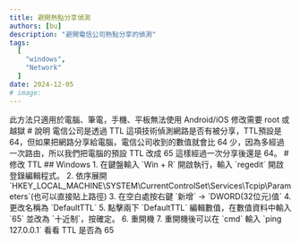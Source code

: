 ```yaml
---
title: 避開熱點分享偵測
authors: [bu]
description: "避開電信公司熱點分享的偵測"
tags:
  [
    "windows",
    "Network"
  ]
date: 2024-12-05
# image: 
---
```


<Warning>
此方法只適用於電腦、筆電，手機、平板無法使用  
Android/iOS 修改需要 root 或越獄
</Warning>
# 說明
電信公司是透過 TTL 這項技術偵測網路是否有被分享，TTL預設是 64，但如果把網路分享給電腦，電信公司收到的數值就會比 64 少，因為多經過一次路由，所以我們把電腦的預設 TTL 改成 65 這樣經過一次分享後還是 64。
# 修改 TTL
## Windows
1. 在鍵盤輸入 `Win + R` 開啟執行，輸入 `regedit` 開啟登錄編輯程式。
2. 依序展開 `HKEY_LOCAL_MACHINE\SYSTEM\CurrentControlSet\Services\Tcpip\Parameters`(也可以直接貼上路徑)
3. 在空白處按右鍵 `新增` -> `DWORD(32位元)值`
4. 更改名稱為 `DefaultTTL`
5. 點擊兩下 `DefaultTTL` 編輯數值，在數值資料中輸入 `65` 並改為 `十近制`，按確定。
6. 重開機
7. 重開機後可以在 `cmd` 輸入 `ping 127.0.0.1` 看看 TTL 是否為 65
